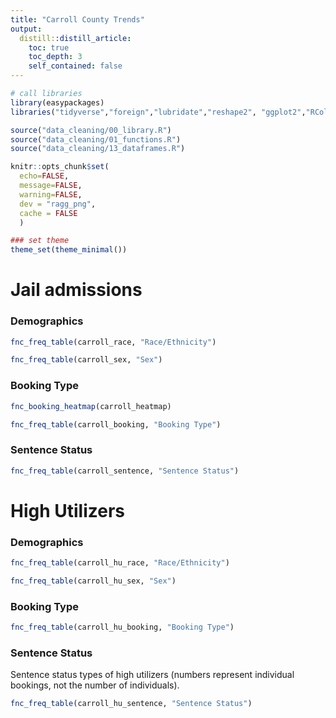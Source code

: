 ```yaml
---
title: "Carroll County Trends"
output: 
  distill::distill_article:
    toc: true
    toc_depth: 3
    self_contained: false
---
```


```r
# call libraries
library(easypackages)
libraries("tidyverse","foreign","lubridate","reshape2", "ggplot2","RColorBrewer","knitr","forcats","openxlsx","statar","svDialogs","xlsx", "magrittr","stringr", "data.table","janitor","kableExtra","leaflet", "readr", "rmarkdown","rowr", "gganimate", "gifski","tidycensus","sf","htmltools","acs","tigris","mapview","rgeos", "ggrepel", "censusxy","gdata","lavaan","mclust","tmap","scales","raster","rgeos","gmapsdistance","viridis","cowplot","lintr","leaflet.extras","censusapi","data.table","gridGraphics","readxl","haven","ggridges","extrafont","extrafontdb","datamodelr","Lahman","DiagrammeR","fs","readxl","rsvg","V8","ragg","ggtext","csgjcr","distill","ezknitr")

source("data_cleaning/00_library.R")
source("data_cleaning/01_functions.R")
source("data_cleaning/13_dataframes.R")
```

```r
knitr::opts_chunk$set(
  echo=FALSE, 
  message=FALSE, 
  warning=FALSE,
  dev = "ragg_png",
  cache = FALSE
  )
```

```r
### set theme
theme_set(theme_minimal())
```

# Jail admissions

### Demographics

```r
fnc_freq_table(carroll_race, "Race/Ethnicity") 
```

```r
fnc_freq_table(carroll_sex, "Sex")
```

### Booking Type

```r
fnc_booking_heatmap(carroll_heatmap)
```

```r
fnc_freq_table(carroll_booking, "Booking Type")
```

### Sentence Status

```r
fnc_freq_table(carroll_sentence, "Sentence Status")
```

# High Utilizers

### Demographics

```r
fnc_freq_table(carroll_hu_race, "Race/Ethnicity") 
```

```r
fnc_freq_table(carroll_hu_sex, "Sex")
```

### Booking Type

```r
fnc_freq_table(carroll_hu_booking, "Booking Type")
```

### Sentence Status

Sentence status types of high utilizers (numbers represent individual bookings, not the number of individuals).  

```r
fnc_freq_table(carroll_hu_sentence, "Sentence Status")
```
